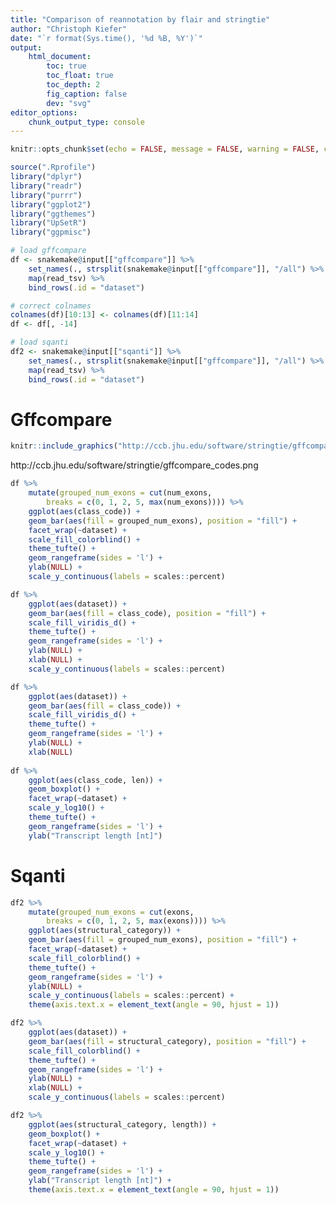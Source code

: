 ```yaml
---
title: "Comparison of reannotation by flair and stringtie"
author: "Christoph Kiefer"
date: "`r format(Sys.time(), '%d %B, %Y')`"
output:
    html_document:
        toc: true
        toc_float: true
        toc_depth: 2
        fig_caption: false
        dev: "svg"
editor_options:
    chunk_output_type: console
---
```


```r
knitr::opts_chunk$set(echo = FALSE, message = FALSE, warning = FALSE, cache = FALSE)
```

```r
source(".Rprofile")
library("dplyr")
library("readr")
library("purrr")
library("ggplot2")
library("ggthemes")
library("UpSetR")
library("ggpmisc")
```

```r
# load gffcompare
df <- snakemake@input[["gffcompare"]] %>% 
    set_names(., strsplit(snakemake@input[["gffcompare"]], "/all") %>% map(`[`, 1)) %>% 
    map(read_tsv) %>%  
    bind_rows(.id = "dataset")

# correct colnames
colnames(df)[10:13] <- colnames(df)[11:14]
df <- df[, -14]

# load sqanti
df2 <- snakemake@input[["sqanti"]] %>% 
    set_names(., strsplit(snakemake@input[["gffcompare"]], "/all") %>% map(`[`, 1)) %>% 
    map(read_tsv) %>% 
    bind_rows(.id = "dataset")
```

# Gffcompare

```r
knitr::include_graphics("http://ccb.jhu.edu/software/stringtie/gffcompare_codes.png")
```

http://ccb.jhu.edu/software/stringtie/gffcompare_codes.png

```r
df %>% 
    mutate(grouped_num_exons = cut(num_exons, 
        breaks = c(0, 1, 2, 5, max(num_exons)))) %>% 
    ggplot(aes(class_code)) +
    geom_bar(aes(fill = grouped_num_exons), position = "fill") +
    facet_wrap(~dataset) +
    scale_fill_colorblind() +
    theme_tufte() +
    geom_rangeframe(sides = 'l') +
    ylab(NULL) +
    scale_y_continuous(labels = scales::percent)

df %>% 
    ggplot(aes(dataset)) +
    geom_bar(aes(fill = class_code), position = "fill") +
    scale_fill_viridis_d() +
    theme_tufte() +
    geom_rangeframe(sides = 'l') +
    ylab(NULL) +
    xlab(NULL) +
    scale_y_continuous(labels = scales::percent)

df %>% 
    ggplot(aes(dataset)) +
    geom_bar(aes(fill = class_code)) +
    scale_fill_viridis_d() +
    theme_tufte() +
    geom_rangeframe(sides = 'l') +
    ylab(NULL) +
    xlab(NULL)
    
df %>% 
    ggplot(aes(class_code, len)) +
    geom_boxplot() +
    facet_wrap(~dataset) +
    scale_y_log10() +
    theme_tufte() +
    geom_rangeframe(sides = 'l') +
    ylab("Transcript length [nt]")
```

# Sqanti

```r
df2 %>% 
    mutate(grouped_num_exons = cut(exons, 
        breaks = c(0, 1, 2, 5, max(exons)))) %>% 
    ggplot(aes(structural_category)) +
    geom_bar(aes(fill = grouped_num_exons), position = "fill") +
    facet_wrap(~dataset) +
    scale_fill_colorblind() +
    theme_tufte() +
    geom_rangeframe(sides = 'l') +
    ylab(NULL) +
    scale_y_continuous(labels = scales::percent) +
    theme(axis.text.x = element_text(angle = 90, hjust = 1))

df2 %>% 
    ggplot(aes(dataset)) +
    geom_bar(aes(fill = structural_category), position = "fill") +
    scale_fill_colorblind() +
    theme_tufte() +
    geom_rangeframe(sides = 'l') +
    ylab(NULL) +
    xlab(NULL) +
    scale_y_continuous(labels = scales::percent)

df2 %>% 
    ggplot(aes(structural_category, length)) +
    geom_boxplot() +
    facet_wrap(~dataset) +
    scale_y_log10() +
    theme_tufte() +
    geom_rangeframe(sides = 'l') +
    ylab("Transcript length [nt]") +
    theme(axis.text.x = element_text(angle = 90, hjust = 1))
```
